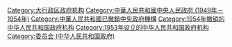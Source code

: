 {{Catmore}}

[[Category:大行政区政府机构|Category:大行政区政府机构]]
[[Category:中華人民共和國中央人民政府_(1949年－1954年)|Category:中華人民共和國中央人民政府 (1949年－1954年)]]
[[Category:中華人民共和國已撤銷中央政府機構|Category:中華人民共和國已撤銷中央政府機構]]
[[Category:1954年撤销的中华人民共和国政府机构|Category:1954年撤销的中华人民共和国政府机构]]
[[Category:1953年设立的中华人民共和国政府机构|Category:1953年设立的中华人民共和国政府机构]]
[[Category:委员会_(中华人民共和国政府)|Category:委员会 (中华人民共和国政府)]]